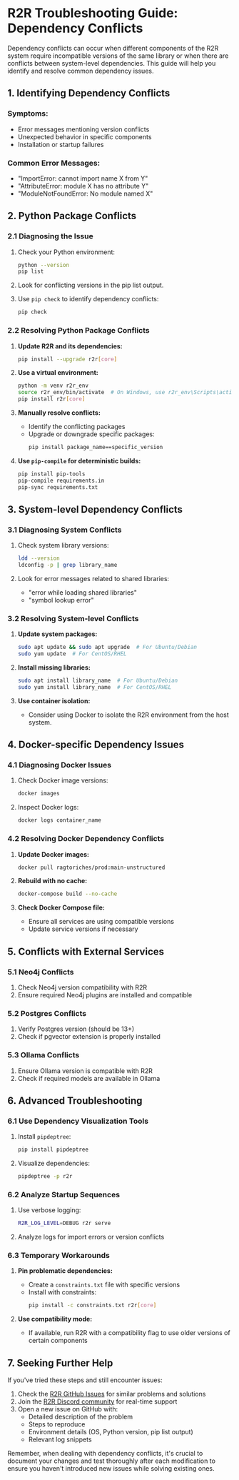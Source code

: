 # R2R Troubleshooting Guide: Dependency Conflicts

Dependency conflicts can occur when different components of the R2R system require incompatible versions of the same library or when there are conflicts between system-level dependencies. This guide will help you identify and resolve common dependency issues.

## 1. Identifying Dependency Conflicts

### Symptoms:
- Error messages mentioning version conflicts
- Unexpected behavior in specific components
- Installation or startup failures

### Common Error Messages:
- "ImportError: cannot import name X from Y"
- "AttributeError: module X has no attribute Y"
- "ModuleNotFoundError: No module named X"

## 2. Python Package Conflicts

### 2.1 Diagnosing the Issue

1. Check your Python environment:
   ```bash
   python --version
   pip list
   ```

2. Look for conflicting versions in the pip list output.

3. Use `pip check` to identify dependency conflicts:
   ```bash
   pip check
   ```

### 2.2 Resolving Python Package Conflicts

1. **Update R2R and its dependencies:**
   ```bash
   pip install --upgrade r2r[core]
   ```

2. **Use a virtual environment:**
   ```bash
   python -m venv r2r_env
   source r2r_env/bin/activate  # On Windows, use r2r_env\Scripts\activate
   pip install r2r[core]
   ```

3. **Manually resolve conflicts:**
   - Identify the conflicting packages
   - Upgrade or downgrade specific packages:
     ```bash
     pip install package_name==specific_version
     ```

4. **Use `pip-compile` for deterministic builds:**
   ```bash
   pip install pip-tools
   pip-compile requirements.in
   pip-sync requirements.txt
   ```

## 3. System-level Dependency Conflicts

### 3.1 Diagnosing System Conflicts

1. Check system library versions:
   ```bash
   ldd --version
   ldconfig -p | grep library_name
   ```

2. Look for error messages related to shared libraries:
   - "error while loading shared libraries"
   - "symbol lookup error"

### 3.2 Resolving System-level Conflicts

1. **Update system packages:**
   ```bash
   sudo apt update && sudo apt upgrade  # For Ubuntu/Debian
   sudo yum update  # For CentOS/RHEL
   ```

2. **Install missing libraries:**
   ```bash
   sudo apt install library_name  # For Ubuntu/Debian
   sudo yum install library_name  # For CentOS/RHEL
   ```

3. **Use container isolation:**
   - Consider using Docker to isolate the R2R environment from the host system.

## 4. Docker-specific Dependency Issues

### 4.1 Diagnosing Docker Issues

1. Check Docker image versions:
   ```bash
   docker images
   ```

2. Inspect Docker logs:
   ```bash
   docker logs container_name
   ```

### 4.2 Resolving Docker Dependency Conflicts

1. **Update Docker images:**
   ```bash
   docker pull ragtoriches/prod:main-unstructured
   ```

2. **Rebuild with no cache:**
   ```bash
   docker-compose build --no-cache
   ```

3. **Check Docker Compose file:**
   - Ensure all services are using compatible versions
   - Update service versions if necessary

## 5. Conflicts with External Services

### 5.1 Neo4j Conflicts

1. Check Neo4j version compatibility with R2R
2. Ensure required Neo4j plugins are installed and compatible

### 5.2 Postgres Conflicts

1. Verify Postgres version (should be 13+)
2. Check if pgvector extension is properly installed

### 5.3 Ollama Conflicts

1. Ensure Ollama version is compatible with R2R
2. Check if required models are available in Ollama

## 6. Advanced Troubleshooting

### 6.1 Use Dependency Visualization Tools

1. Install `pipdeptree`:
   ```bash
   pip install pipdeptree
   ```

2. Visualize dependencies:
   ```bash
   pipdeptree -p r2r
   ```

### 6.2 Analyze Startup Sequences

1. Use verbose logging:
   ```bash
   R2R_LOG_LEVEL=DEBUG r2r serve
   ```

2. Analyze logs for import errors or version conflicts

### 6.3 Temporary Workarounds

1. **Pin problematic dependencies:**
   - Create a `constraints.txt` file with specific versions
   - Install with constraints:
     ```bash
     pip install -c constraints.txt r2r[core]
     ```

2. **Use compatibility mode:**
   - If available, run R2R with a compatibility flag to use older versions of certain components

## 7. Seeking Further Help

If you've tried these steps and still encounter issues:

1. Check the [R2R GitHub Issues](https://github.com/SciPhi-AI/R2R/issues) for similar problems and solutions
2. Join the [R2R Discord community](https://discord.gg/p6KqD2kjtB) for real-time support
3. Open a new issue on GitHub with:
   - Detailed description of the problem
   - Steps to reproduce
   - Environment details (OS, Python version, pip list output)
   - Relevant log snippets

Remember, when dealing with dependency conflicts, it's crucial to document your changes and test thoroughly after each modification to ensure you haven't introduced new issues while solving existing ones.